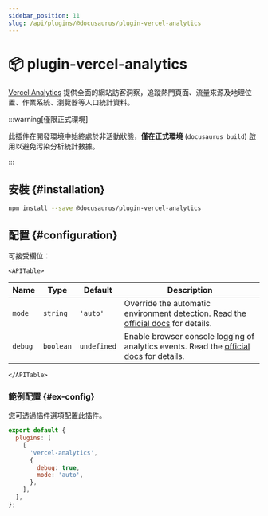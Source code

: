 ```yaml
---
sidebar_position: 11
slug: /api/plugins/@docusaurus/plugin-vercel-analytics
---
```


# 📦 plugin-vercel-analytics


[Vercel Analytics](https://vercel.com/docs/analytics) 提供全面的網站訪客洞察，追蹤熱門頁面、流量來源及地理位置、作業系統、瀏覽器等人口統計資料。

:::warning[僅限正式環境]

此插件在開發環境中始終處於非活動狀態，**僅在正式環境** (`docusaurus build`) 啟用以避免污染分析統計數據。

:::

## 安裝 {#installation}

```bash npm2yarn
npm install --save @docusaurus/plugin-vercel-analytics
```

## 配置 {#configuration}

可接受欄位：

```mdx-code-block
<APITable>
```

| Name | Type | Default | Description |
| --- | --- | --- | --- |
| `mode` | `string` | `'auto'` | Override the automatic environment detection. Read the [official docs](https://vercel.com/docs/analytics/package#mode) for details. |
| `debug` | `boolean` | `undefined` | Enable browser console logging of analytics events. Read the [official docs](https://vercel.com/docs/analytics/package#debug) for details. |

```mdx-code-block
</APITable>
```

### 範例配置 {#ex-config}

您可透過插件選項配置此插件。

```js title="docusaurus.config.js"
export default {
  plugins: [
    [
      'vercel-analytics',
      {
        debug: true,
        mode: 'auto',
      },
    ],
  ],
};
```